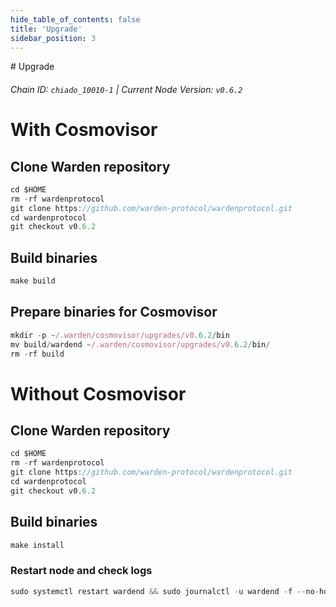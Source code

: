 ```yaml
---
hide_table_of_contents: false
title: 'Upgrade'
sidebar_position: 3
---
```


<div class="h1-with-icon icon-warden">
  # Upgrade
</div>

###### Chain ID: `chiado_10010-1` | Current Node Version: `v0.6.2`

# With Cosmovisor

## Clone Warden repository

```js
cd $HOME
rm -rf wardenprotocol
git clone https://github.com/warden-protocol/wardenprotocol.git
cd wardenprotocol
git checkout v0.6.2
```

## Build binaries

```js
make build
```

## Prepare binaries for Cosmovisor

```js
mkdir -p ~/.warden/cosmovisor/upgrades/v0.6.2/bin
mv build/wardend ~/.warden/cosmovisor/upgrades/v0.6.2/bin/
rm -rf build
```

# Without Cosmovisor

## Clone Warden repository

```js
cd $HOME
rm -rf wardenprotocol
git clone https://github.com/warden-protocol/wardenprotocol.git
cd wardenprotocol
git checkout v0.6.2
```

## Build binaries

```js
make install
```

### Restart node and check logs

```js
sudo systemctl restart wardend && sudo journalctl -u wardend -f --no-hostname -o cat
```
